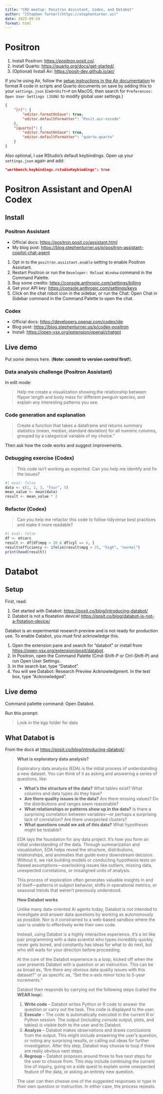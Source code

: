 ```yaml
---
title: "CRU meetup: Positron Assistant, Codex, and Databot"
author: "[Stephen Turner](https://stephenturner.us)"
date: 2025-09-24
format: html
---
```


# Positron

1. Install Positron: <https://positron.posit.co/>.
2. Install Quarto: <https://quarto.org/docs/get-started/>.
3. (Optional) Install Air: <https://posit-dev.github.io/air/>

If you're using Air, follow the [setup instructions in the Air documentation](https://posit-dev.github.io/air/editor-vscode.html#quarto) to format R code in scripts and Quarto documents on save by adding this to your `settings.json` (`Cmd+Shift+P` on MacOS, then search for `Preferences: Open User Settings (JSON)` to modify global user settings.)

```json
{
    "[r]": {
        "editor.formatOnSave": true,
        "editor.defaultFormatter": "Posit.air-vscode"
    },
    "[quarto]": {
        "editor.formatOnSave": true,
        "editor.defaultFormatter": "quarto.quarto"
    }
}
```

Also optional, I use RStudio's default keybindings. Open up your `settings.json` again and add:

```json
"workbench.keybindings.rstudioKeybindings": true
```

# Positron Assistant and OpenAI Codex

## Install

### Positron Assistant

- Official docs: <https://positron.posit.co/assistant.html>
- My blog post: <https://blog.stephenturner.us/p/positron-assistant-copilot-chat-agent>

1. Opt in to the `positron.assistant.enable` setting to enable Positron Assistant.
2. Restart Positron or run the `Developer: Reload Window` command in the Command Palette.
3. Buy some credits: <https://console.anthropic.com/settings/billing>
4. Get your API key: <https://console.anthropic.com/settings/keys>
5. Click on the chat robot icon in the sidebar, or run the Chat: Open Chat in Sidebar command in the Command Palette to open the chat.

### Codex

- Official docs: <https://developers.openai.com/codex/ide>
- Blog post: <https://blog.stephenturner.us/p/codex-positron>
- Install: <https://open-vsx.org/extension/openai/chatgpt>

## Live demo

Put some demos here. (**Note: commit to version control first!**).

### Data analysis challenge (Positron Assistant)

In edit mode:

> Help me create a visualization showing the relationship between flipper length and body mass for different penguin species, and explain any interesting patterns you see.

### Code generation and explanation

> Create a function that takes a dataframe and returns summary statistics (mean, median, standard deviation) for all numeric columns, grouped by a categorical variable of my choice." 

Then ask how the code works and suggest improvements.

### Debugging exercise (Codex)

> This code isn't working as expected. Can you help me identify and fix the issues?

```r
#| eval: false
data <- c(1, 2, 3, "four", 5)
mean_value <- mean(data)
result <- mean_value * 2
```

### Refactor (Codex)

> Can you help me refactor this code to follow tidyverse best practices and make it more readable?

```r
#| eval: false
df <- mtcars
result <- df[df$mpg > 20 & df$cyl == 4, ]
result$efficiency <- ifelse(result$mpg > 25, "high", "normal")
print(head(result))
```

# Databot

## Setup

First, read:

1. Get started with Databot: <https://posit.co/blog/introducing-databot/>
2. Databot is not a floatation device! <https://posit.co/blog/databot-is-not-a-flotation-device/>

Databot is an experimental research preview and is not ready for production use. To enable Databot, you must first acknowledge this.

1. Open the extension pane and search for "databot" or install from <https://open-vsx.org/extension/posit/databot>.
1. In Positron, open the Command Palette (Cmd-Shift-P or Ctrl-Shift-P) and run Open User Settings.
1. In the search bar, type “Databot”.
1. You will see Databot: Research Preview Acknowledgment. In the text box, type "Acknowledged".

## Live demo

Command pallette command: Open Databot. 

Run this prompt:

> Look in the kgp folder for data

## What Databot is

From the docs at <https://posit.co/blog/introducing-databot/>:

> **What is exploratory data analysis?**
> 
> Exploratory data analysis (EDA) is the initial process of understanding a new dataset. You can think of it as asking and answering a series of questions, like:
> 
> - **What's the structure of the data?** What tables exist? What columns and data types do they have?
> - **Are there quality issues in the data?** Are there missing values? Do the distributions and ranges seem reasonable?
> - **What relationships or patterns show up in the data?** Is there a surprising correlation between variables—or perhaps a surprising lack of correlation? Are there unexpected clusters?
> - **What questions could we ask of this data?** What hypotheses might be testable?
> 
> EDA lays the foundation for any data project. It's how you form an initial understanding of the data. Through summarization and visualization, EDA helps reveal the structure, distributions, relationships, and anomalies that guide every downstream decision. Without it, we risk building models or conducting hypothesis tests on flawed assumptions—overlooking issues like outliers, missing data, unexpected correlations, or misaligned units of analysis.
> 
> This process of exploration often generates valuable insights in and of itself—patterns in subject behavior, shifts in operational metrics, or seasonal trends that weren't previously understood. 
> 
> **How Databot works**
> 
> Unlike many data-oriented AI agents today, Databot is not intended to investigate and answer data questions by working as autonomously as possible. Nor is it constrained to a web-based sandbox where the user is unable to effectively write their own code.
> 
> Instead, using Databot is a highly interactive experience. It's a lot like pair programming with a data scientist who types incredibly quickly, never gets bored, and constantly has ideas for what to do next, but who still waits for your direction before proceeding.
> 
> At the core of the Databot experience is a loop, kicked off when the user presents Databot with a question or an instruction. This can be as broad as, “Are there any obvious data quality issues with this dataset?” or as specific as, “Set the x-axis minor ticks to 5-year increments.”
> 
> Databot then responds by carrying out the following steps (called the **WEAR loop**):
> 
> 1. **Write code** – Databot writes Python or R code to answer the question or carry out the task. This code is displayed to the user.
> 1. **Execute** – The code is automatically executed in the current R or Python session. The output (including console output, plots, and tables) is visible both to the user and to Databot.
> 1. **Analyze** – Databot makes observations and draws conclusions from the output. This might include answering the user's question, or noting any surprising results, or calling out ideas for further investigation. After this step, Databot may choose to loop if there are really obvious next steps.
> 1. **Regroup** – Databot proposes around three to five next steps for the user to choose from. This may include continuing the current line of inquiry, going on a side quest to explain some unexpected feature of the data, or asking an entirely new question.
> 
> The user can then choose one of the suggested responses or type in their own question or instruction. In either case, the process repeats.